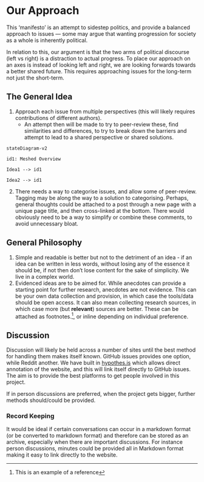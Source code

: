 # Our Approach
This 'manifesto' is an attempt to sidestep politics, and provide a balanced approach to issues — some may argue that wanting progression for society as a whole is inherently political. 

In relation to this, our argument is that the two arms of political discourse (left vs right) is a distraction to actual progress. To place our approach on an axes is instead of looking left and right, we are looking forwards towards a better shared future. This requires approaching issues for the long-term not just the short-term.

## The General Idea
1. Approach each issue from multiple perspectives (this will likely requires contributions of different authors).
	- An attempt then will be made to try to peer-review these, find similarities and differences, to try to break down the barriers and attempt to lead to a shared perspective or shared solutions.

```mermaid
stateDiagram-v2

id1: Meshed Overview

Idea1 --> id1

Idea2 --> id1
```

2. There needs a way to categorise issues, and allow some of peer-review. Tagging may be along the way to a solution to categorising. Perhaps, general thoughts could be attached to a post through a new page with a unique page title, and then cross-linked at the bottom. There would obviously need to be a way to simplify or combine these comments, to avoid unnecessary bloat.

## General Philosophy
1. Simple and readable is better but not to the detriment of an idea - if an idea can be written in less words, without losing any of the essence it should be, if not then don’t lose content for the sake of simplicity. We live in a complex world.
2. Evidenced ideas are to be aimed for. While anecdotes can provide a starting point for further research, anecdotes are not evidence. This can be your own data collection and provision, in which case the tools/data should be open access. It can also mean collecting research sources, in which case more (but **relevant**) sources are better. These can be attached as footnotes.[^1], or inline depending on individual preference.

[^1]: This is an example of a reference

## Discussion
Discussion will likely be held across a number of sites until the best method for handling them makes itself known. GitHub issues provides one option, while Reddit another. We have built in [hypothes.is](https://hypothes.is) which allows direct annotation of the website, and this will link itself directly to GitHub issues. The aim is to provide the best platforms to get people involved in this project.

If in person discussions are preferred, when the project gets bigger, further methods should/could be provided. 

### Record Keeping
It would be ideal if certain conversations can occur in a markdown format (or be converted to markdown format) and therefore can be stored as an archive, especially when there are important discussions. For instance person discussions, minutes could be provided all in Markdown format making it easy to link directly to the website.

